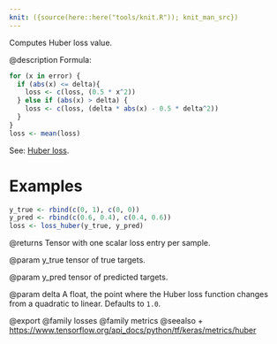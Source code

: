 ```yaml
---
knit: ({source(here::here("tools/knit.R")); knit_man_src})
---
```

Computes Huber loss value.

@description
Formula:
```r
for (x in error) {
  if (abs(x) <= delta){
    loss <- c(loss, (0.5 * x^2))
  } else if (abs(x) > delta) {
    loss <- c(loss, (delta * abs(x) - 0.5 * delta^2))
  }
}
loss <- mean(loss)
```
See: [Huber loss](https://en.wikipedia.org/wiki/Huber_loss).

# Examples
```r
y_true <- rbind(c(0, 1), c(0, 0))
y_pred <- rbind(c(0.6, 0.4), c(0.4, 0.6))
loss <- loss_huber(y_true, y_pred)
```

@returns
    Tensor with one scalar loss entry per sample.

@param y_true
tensor of true targets.

@param y_pred
tensor of predicted targets.

@param delta
A float, the point where the Huber loss function changes from a
quadratic to linear. Defaults to `1.0`.

@export
@family losses
@family metrics
@seealso
+ <https://www.tensorflow.org/api_docs/python/tf/keras/metrics/huber>

